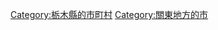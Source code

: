 {{Commonscat|Yaita, Tochigi}}
{{Catmore}}

{{DEFAULTSORT:Yaita-shi}}
[[Category:栃木縣的市町村|Category:栃木縣的市町村]]
[[Category:關東地方的市|Category:關東地方的市]]